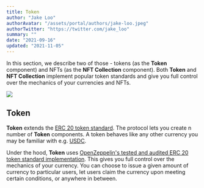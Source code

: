 ```yaml
---
title: Token
author: "Jake Loo"
authorAvatar: "/assets/portal/authors/jake-loo.jpeg"
authorTwitter: "https://twitter.com/jake_loo"
summary: ""
date: "2021-09-16"
updated: "2021-11-05"
---
```


In this section, we describe two of those - tokens (as the **Token** component) and NFTs (as the **NFT Collection** component). Both **Token** and **NFT Collection** implement popular token standards and give you full control over the mechanics of your currencies and NFTs.

![](/assets/portal/docs/token.png)

## Token

**Token** extends the [ERC 20 token standard](https://eips.ethereum.org/EIPS/eip-20). The protocol lets you create n number of **Token** components. A token behaves like any other currency you may be familiar with e.g. [USDC](https://www.circle.com/en/usdc).

Under the hood, **Token** uses [OpenZeppelin's tested and audited ERC 20 token standard implementation](https://docs.openzeppelin.com/contracts/4.x/api/token/erc20#ERC20PresetMinterPauser). This gives you full control over the mechanics of your currency. You can choose to issue a given amount of currency to particular users, let users claim the currency upon meeting certain conditions, or anywhere in between.

<MdxNavigation>
  <MdxNavigationItem
    href="/portal/learn/nft-collection"
    title="NFT Collection"
  />
  <MdxNavigationItem
    href="/portal/learn/marketplace"
    title="Marketplace"
    next
  />
</MdxNavigation>
